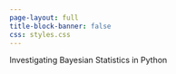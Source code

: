 ```yaml
---
page-layout: full
title-block-banner: false
css: styles.css
---
```

::: {.center}

Investigating Bayesian Statistics in Python 
:::